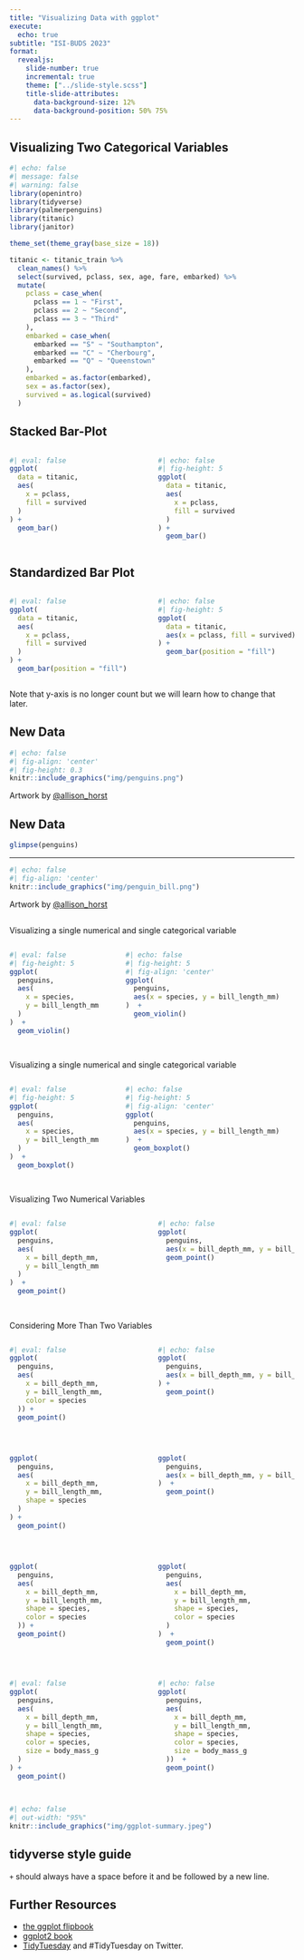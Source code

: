 ```yaml
---
title: "Visualizing Data with ggplot"
execute:
  echo: true
subtitle: "ISI-BUDS 2023"
format: 
  revealjs:
    slide-number: true
    incremental: true
    theme: ["../slide-style.scss"]
    title-slide-attributes: 
      data-background-size: 12%
      data-background-position: 50% 75%
---
```


:::{.font75}

## Visualizing Two Categorical Variables

:::

```r
#| echo: false
#| message: false
#| warning: false
library(openintro)
library(tidyverse)
library(palmerpenguins)
library(titanic)
library(janitor)

theme_set(theme_gray(base_size = 18))

titanic <- titanic_train %>% 
  clean_names() %>% 
  select(survived, pclass, sex, age, fare, embarked) %>% 
  mutate(
    pclass = case_when(
      pclass == 1 ~ "First", 
      pclass == 2 ~ "Second",
      pclass == 3 ~ "Third"
    ),
    embarked = case_when(
      embarked == "S" ~ "Southampton",
      embarked == "C" ~ "Cherbourg",
      embarked == "Q" ~ "Queenstown"
    ),
    embarked = as.factor(embarked),
    sex = as.factor(sex),
    survived = as.logical(survived)
  )
```


## Stacked Bar-Plot

:::: {.columns}

::: {.column width="50%"}

```r
#| eval: false
ggplot(
  data = titanic,
  aes(
    x = pclass, 
    fill = survived
  )
) + 
  geom_bar() 
```

:::

::: {.column width="50%"}

```r
#| echo: false
#| fig-height: 5
ggplot(
  data = titanic,
  aes(
    x = pclass,
    fill = survived
  )
) +
  geom_bar()
```
:::

::::



## Standardized Bar Plot

:::: {.columns}

::: {.column width="50%"}

```r
#| eval: false
ggplot(
  data = titanic,
  aes(
    x = pclass, 
    fill = survived
  )
) + 
  geom_bar(position = "fill") 
```


:::



::: {.column width="50%"}

```r
#| echo: false
#| fig-height: 5
ggplot(
  data = titanic,
  aes(x = pclass, fill = survived)
) +
  geom_bar(position = "fill")
```

:::

::::

Note that y-axis is no longer count but we will learn how to change that later.



## New Data

```r
#| echo: false
#| fig-align: 'center'
#| fig-height: 0.3
knitr::include_graphics("img/penguins.png")
```

Artwork by [@allison_horst](https://twitter.com/allison_horst) 



## New Data

```r
glimpse(penguins)
```

---

```r
#| echo: false
#| fig-align: 'center'
knitr::include_graphics("img/penguin_bill.png")
```

Artwork by [@allison_horst](https://twitter.com/allison_horst)


##

:::{.font75}

Visualizing a single numerical and single categorical variable

:::


:::: {.columns}

::: {.column width="50%}

```r
#| eval: false
#| fig-height: 5
ggplot(
  penguins,
  aes(
    x = species,
    y = bill_length_mm
  )
)  +
  geom_violin()
```

:::

::: {.column width="50%}

```r
#| echo: false
#| fig-height: 5
#| fig-align: 'center'
ggplot(
  penguins,
  aes(x = species, y = bill_length_mm)
)  +
  geom_violin()
```

:::

::::

##

:::{.font75}

Visualizing a single numerical and single categorical variable

:::


:::: {.columns}

::: {.column width="50%}

```r
#| eval: false
#| fig-height: 5
ggplot(
  penguins,
  aes(
    x = species, 
    y = bill_length_mm
  )
)  +
  geom_boxplot()
```

:::

::: {.column width="50%}

```r
#| echo: false
#| fig-height: 5
#| fig-align: 'center'
ggplot(
  penguins,
  aes(x = species, y = bill_length_mm)
)  +
  geom_boxplot()
```

:::

::::




##

:::{.font75}

Visualizing Two Numerical Variables

:::

::::{.columns}

::: {.column width="50%"}

```r
#| eval: false
ggplot(
  penguins,
  aes(
    x = bill_depth_mm,
    y = bill_length_mm
  )
)  +
  geom_point()
```

:::

::: {.column width="50%"}

```r
#| echo: false
ggplot(
  penguins,
  aes(x = bill_depth_mm, y = bill_length_mm))  +
  geom_point()
```

:::


::::



##

:::{.font75}

Considering More Than Two Variables

:::

::::{.columns}

::: {.column width="50%"}

```r
#| eval: false
ggplot(
  penguins,
  aes(
    x = bill_depth_mm,
    y = bill_length_mm,
    color = species
  )) +
  geom_point()
```

:::

::: {.column width="50%"}

```r
#| echo: false
ggplot(
  penguins,
  aes(x = bill_depth_mm, y = bill_length_mm, color= species)
) +
  geom_point()
```

:::

::::

##

::::{.columns}

::: {.column width="50%"}

```r
ggplot(
  penguins,
  aes(
    x = bill_depth_mm, 
    y = bill_length_mm, 
    shape = species
  )
) +
  geom_point()
```

:::


::: {.column width="50%"}

```r
ggplot(
  penguins,
  aes(x = bill_depth_mm, y = bill_length_mm, shape = species)
)  +
  geom_point()
```

:::

::::


##


::::{.columns}

::: {.column width="50%"}

```r
ggplot(
  penguins,
  aes(
    x = bill_depth_mm,
    y = bill_length_mm,
    shape = species,
    color = species
  )) +
  geom_point()
```

:::



::: {.column width="50%"}

```r
ggplot(
  penguins,
  aes(
    x = bill_depth_mm,
    y = bill_length_mm,
    shape = species,
    color = species
  )
)  +
  geom_point()
```

:::

::::

##

::::{.columns}

::: {.column width="50%"}


```r
#| eval: false
ggplot(
  penguins,
  aes(
    x = bill_depth_mm,
    y = bill_length_mm,
    shape = species,
    color = species,
    size = body_mass_g
  )
) +
  geom_point()
```

:::




::: {.column width="50%"}

```r
#| echo: false
ggplot(
  penguins,
  aes(
    x = bill_depth_mm,
    y = bill_length_mm,
    shape = species,
    color = species,
    size = body_mass_g
  ))  +
  geom_point()
```

:::

::::

##

```r
#| echo: false
#| out-width: "95%"
knitr::include_graphics("img/ggplot-summary.jpeg")
```


## tidyverse style guide

`+` should always have a space before it and be followed by a new line.

## Further Resources

- [the ggplot flipbook](https://evamaerey.github.io/ggplot_flipbook/ggplot_flipbook_xaringan.html#1)
- [ggplot2 book](https://ggplot2-book.org/)
- [TidyTuesday](https://github.com/rfordatascience/tidytuesday) and #TidyTuesday on Twitter.

